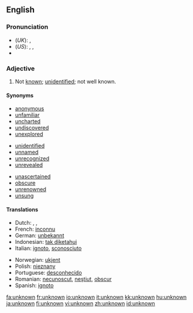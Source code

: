 ==English==

===Pronunciation===
*(''UK''): {{IPA|/ʌnˈnəʊn/}}, {{SAMPA|/Vn"n@Un/}}
*(''US''): {{AHD|ŭn-nōnʹ}}, {{IPA|/ʌnˈnoʊn/}}, {{SAMPA|/Vn"noUn/}}
*{{audio|en-us-unknown.ogg|Audio (US)}}

===Adjective===
{{en-adj|-}}

# Not [[known]]; [[unidentified]]; not well known.

====Synonyms====
{{top3}}
* [[anonymous]]
* [[unfamiliar]]
* [[uncharted]]
* [[undiscovered]]
* [[unexplored]]
{{mid3}}
* [[unidentified]]
* [[unnamed]]
* [[unrecognized]]
* [[unrevealed]]
{{mid3}}
* [[unascertained]]
* [[obscure]]
* [[unrenowned]]
* [[unsung]]
{{bottom2}}

==== Translations ====
{{trans-top|not known}}
*Dutch: {{t|nl|onbekend}}, {{t|nl|ongekend}}, {{t|nl|ongeweten}}
*French: [[inconnu]]
*German: [[unbekannt]]
*Indonesian: [[tak diketahui]]
*Italian: [[ignoto]], [[sconosciuto]]
{{trans-mid}}
*Norwegian: [[ukjent]]
*Polish: [[nieznany]]
*Portuguese: [[desconhecido]]
*Romanian: [[necunoscut]], [[neştiut]], [[obscur]]
*Spanish: [[ignoto]]
{{trans-bottom}}

[[fa:unknown]]
[[fr:unknown]]
[[io:unknown]]
[[it:unknown]]
[[kk:unknown]]
[[hu:unknown]]
[[ja:unknown]]
[[fi:unknown]]
[[vi:unknown]]
[[zh:unknown]]
[[id:unknown]]